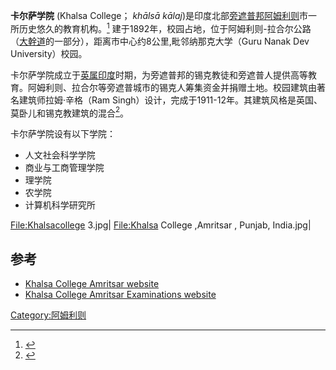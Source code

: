 {{Infobox university
| name           = 卡尔萨学院
| established    = 1892 
| image          = KhalsaCollegeAmritsar-2.jpg
| image_size     = 200px
|motto           = ਅਕਾਲ ਸਹਾਇ ([[Punjabi_language|Punjabi]])
                  ''Akal Sahai''
|mottoeng        = With God's Grace
| type           = College 
| city           = [[阿姆利则|阿姆利则]]
| state          = [[旁遮普邦|旁遮普邦]] 
| country        = 印度 
| campus         = 市区
| website        = [http://khalsacollege.edu.in http://khalsacollege.edu.in]
}}
{{coord|31.633892|74.835554|display=title}}
'''卡尔萨学院''' (Khalsa College；{{lang-pa|ਖਾਲਸਾ ਕਾਲਜ}} ''khālsā kālaj'')是印度北部[[旁遮普邦|旁遮普邦]][[阿姆利则|阿姆利则]]市一所历史悠久的教育机构。<ref>{{cite web | last=India | first=Tribune | title=Khalsa College Amritsar: A heritage marvel | website=Tribuneindia News Service | date=2020-09-22 | url=https://www.tribuneindia.com/news/amritsar/khalsa-college-a-heritage-marvel-144865 | access-date=2020-10-02 | archive-date=2020-12-05 | archive-url=https://web.archive.org/web/20201205221403/https://www.tribuneindia.com/news/amritsar/khalsa-college-a-heritage-marvel-144865 | dead-url=no }}</ref> 建于1892年，校园占地{{convert|300|acre|km2|1|adj=on}}，位于阿姆利则-拉合尔公路（[[大幹道|大幹道]]的一部分），距离市中心约8公里,毗邻纳那克大学（Guru Nanak Dev University）校园。

卡尔萨学院成立于[[英属印度|英属印度]]时期，为旁遮普邦的锡克教徒和旁遮普人提供高等教育。阿姆利则、拉合尔等旁遮普城市的锡克人筹集资金并捐赠土地。校园建筑由著名建筑师拉姆·辛格（Ram Singh）设计，完成于1911-12年。其建筑风格是英国、莫卧儿和锡克教建筑的混合<ref>{{cite web |url=http://www.tribuneindia.com/2006/20060209/aplus.jpg |format=JPG |title=Photographic image |website=Tribuneindia |accessdate=2016-04-29 |archive-date=2016-03-03 |archive-url=https://web.archive.org/web/20160303171236/http://www.tribuneindia.com/2006/20060209/aplus.jpg |dead-url=no }}</ref>。

卡尔萨学院设有以下学院：
*人文社会科学学院
*商业与工商管理学院
*理学院
*农学院
*计算机科学研究所

<gallery>

File:Khalsacollege 3.jpg|
File:Khalsa College ,Amritsar , Punjab, India.jpg|
</gallery>

==参考==
{{Reflist}}
* [http://www.khalsacollegeamritsar.org/ Khalsa College Amritsar website] {{Wayback|url=http://www.khalsacollegeamritsar.org/ |date=20170215234223 }}
* [http://www.kcaexamination.org/ Khalsa College Amritsar Examinations website] {{Wayback|url=http://www.kcaexamination.org/ |date=20210125110807 }}
[[Category:阿姆利则|Category:阿姆利则]]